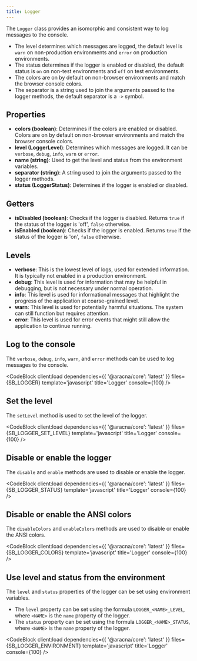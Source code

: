```yaml
---
title: Logger
---
```



The `Logger` class provides an isomorphic and consistent way to log messages to the console.

- The level determines which messages are logged, the default level is `warn` on non-production environments and `error` on production environments.
- The status determines if the logger is enabled or disabled, the default status is `on` on non-test environments and `off` on test environments.
- The colors are on by default on non-browser environments and match the browser console colors.
- The separator is a string used to join the arguments passed to the logger methods, the default separator is a `->` symbol.

## Properties

- **colors (boolean)**: Determines if the colors are enabled or disabled. Colors are on by default on non-browser environments and match the browser console colors.
- **level (LoggerLevel)**: Determines which messages are logged. It can be `verbose`, `debug`, `info`, `warn` or `error`.
- **name (string)**: Used to get the level and status from the environment variables.
- **separator (string)**: A string used to join the arguments passed to the logger methods.
- **status (LoggerStatus)**: Determines if the logger is enabled or disabled.

## Getters

- **isDisabled (boolean)**: Checks if the logger is disabled. Returns `true` if the status of the logger is 'off', `false` otherwise.
- **isEnabled (boolean)**: Checks if the logger is enabled. Returns `true` if the status of the logger is 'on', `false` otherwise.

## Levels

- **verbose**: This is the lowest level of logs, used for extended information. It is typically not enabled in a production environment.
- **debug**: This level is used for information that may be helpful in debugging, but is not necessary under normal operation.
- **info**: This level is used for informational messages that highlight the progress of the application at coarse-grained level.
- **warn**: This level is used for potentially harmful situations. The system can still function but requires attention.
- **error**: This level is used for error events that might still allow the application to continue running.

## Log to the console

The `verbose`, `debug`, `info`, `warn`, and `error` methods can be used to log messages to the console.

<CodeBlock client:load dependencies={{ '@aracna/core': 'latest' }} files={SB_LOGGER} template='javascript' title='Logger' console={100} />

## Set the level

The `setLevel` method is used to set the level of the logger.

<CodeBlock client:load dependencies={{ '@aracna/core': 'latest' }} files={SB_LOGGER_SET_LEVEL} template='javascript' title='Logger' console={100} />

## Disable or enable the logger

The `disable` and `enable` methods are used to disable or enable the logger.

<CodeBlock client:load dependencies={{ '@aracna/core': 'latest' }} files={SB_LOGGER_STATUS} template='javascript' title='Logger' console={100} />

## Disable or enable the ANSI colors

The `disableColors` and `enableColors` methods are used to disable or enable the ANSI colors.

<CodeBlock client:load dependencies={{ '@aracna/core': 'latest' }} files={SB_LOGGER_COLORS} template='javascript' title='Logger' console={100} />

## Use level and status from the environment

The `level` and `status` properties of the logger can be set using environment variables.

- The `level` property can be set using the formula `LOGGER_<NAME>_LEVEL`, where `<NAME>` is the `name` property of the logger.
- The `status` property can be set using the formula `LOGGER_<NAME>_STATUS`, where `<NAME>` is the `name` property of the logger.

<CodeBlock client:load dependencies={{ '@aracna/core': 'latest' }} files={SB_LOGGER_ENVIRONMENT} template='javascript' title='Logger' console={100} />
